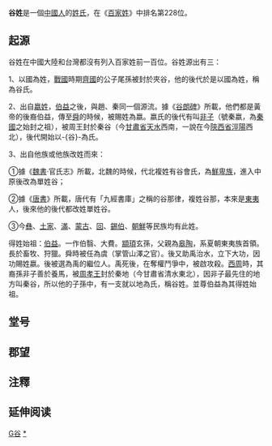 {{Unreferenced|time=2019-01-16T09:44:04+00:00}}
{{姓氏
|姓氏=谷
|拼音=Gǔ
|中国大陆=Gu
|南京官話=gu<sup>5</sup>
|台湾=Ku
|香港=Kuk
|澳门=Kok
|新加坡=
|马来西亚=
|越南=Cốc
|韩国=
|反切=
|同音字=
|堂号=
|郡望=[[上谷郡|上谷郡]]
}}

'''谷姓'''{{efn|此處的「-{谷}-」不是「-{穀}-」的簡化字。「-{穀}-」本身亦為[[穀姓|姓氏]]，漢代有-{穀}-思。}}是一個[[中國人|中國人]]的[[姓氏|姓氏]]，在《[[百家姓|百家姓]]》中排名第228位。

==起源==
谷姓在中國大陸和台灣都沒有列入百家姓前一百位。谷姓源出有三：

1、以國為姓，[[戰國|戰國]]時期[[齊國|齊國]]的公子尾孫被封於夾谷，他的後代於是以國為姓，稱為谷氏。	

2、出自[[嬴姓|嬴姓]]，[[伯益|伯益]]之後，與趙、秦同一個源流。據《[[谷朗碑|谷朗碑]]》所載，他們都是黃帝的後裔伯益，傳至[[舜|舜]]的時候，被賜姓為嬴。嬴氏的後代有叫[[非子|非子]]（號秦嬴，為[[秦國|秦國]]之始封之祖），被周王封於秦谷（今[[甘肅省|甘肅省]][[天水|天水]]西南，一說在今[[陝西省|陝西省]][[涇陽|涇陽]]西北）{{efn|有些說法指秦谷封地後來成為秦國和「-{谷}-國」，但是[[春秋時期|春秋時期]]並無「-{谷}-國」，只有[[穀國|-{穀}-國]]（在今[[湖北省|湖北省]][[穀城|-{穀}-城]]），現代[[簡化字|簡化字]]將「-{穀}-」用同音字「-{谷}-」取代，才使-{穀}-國被「改名」成「-{谷}-國」。}}，後代開始以-{谷}-為氏。

3、出自他族或他族改姓而來：

①據《[[魏書|魏書]]‧官氏志》所載，北魏的時候，代北複姓有谷會氏，為[[鮮卑族|鮮卑族]]，進入中原後改為單姓谷； 

②據《[[唐書|唐書]]》所載，唐代有「九經書庫」之稱的谷那律，複姓谷那，本來是[[東夷|東夷]]人，後來他的後代都改姓單姓谷。 

③今[[彝族|彝]]、[[土家|土家]]、[[滿|滿]]、[[蒙古族|蒙古]]、[[回|回]]、[[錫伯|錫伯]]、[[朝鮮族|朝鮮]]等民族均有此姓。 

得姓始祖：[[伯益|伯益]]。一作伯翳、大費。[[顓頊|顓頊]]玄孫，父親為[[皋陶|皋陶]]，系夏朝東夷族首領。長於畜牧、狩獵。舜時被任為虞（掌管山澤之官）。後又助禹治水，立下大功，因功賜姓嬴。後被選為禹的繼位人。禹死後，在奪權鬥爭中，被啟攻殺。[[西周|西周]]時，其裔孫非子善於養馬，被[[周孝王|周孝王]]封於秦地（今甘肅省清水東北），因非子最先住的地方叫秦谷，所以他的子孫中，有一支就以地為氏，稱谷姓。並尊伯益為其得姓始祖。

==堂号==

==郡望==
==注釋==
{{notelist|iger=}}

== 延伸阅读 ==
{{Wikisource further reading}}
[[Category:漢姓|G谷]]
[[Category:谷姓|*]]